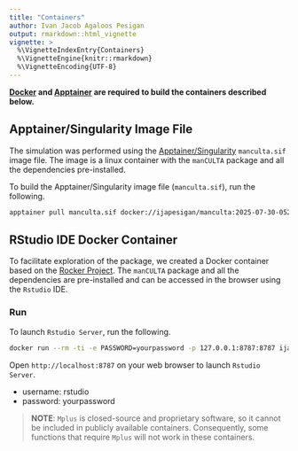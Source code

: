 ```yaml
---
title: "Containers"
author: Ivan Jacob Agaloos Pesigan
output: rmarkdown::html_vignette
vignette: >
  %\VignetteIndexEntry{Containers}
  %\VignetteEngine{knitr::rmarkdown}
  %\VignetteEncoding{UTF-8}
---
```




**[Docker](https://www.docker.com/) and [Apptainer](https://apptainer.org/) are required to build the containers described below.**

## Apptainer/Singularity Image File

The simulation was performed using the [Apptainer/Singularity](https://apptainer.org/) `manculta.sif` image file. The image is a linux container with the `manCULTA` package and all the dependencies pre-installed.

To build the Apptainer/Singularity image file (`manculta.sif`),
run the following.

```bash
apptainer pull manculta.sif docker://ijapesigan/manculta:2025-07-30-05204520
```

## RStudio IDE Docker Container

To facilitate exploration of the package, we created a Docker container based on the [Rocker Project](https://rocker-project.org/). The `manCULTA` package and all the dependencies are pre-installed and can be accessed in the browser using the `Rstudio` IDE.

### Run

To launch `Rstudio Server`, run the following.

```bash
docker run --rm -ti -e PASSWORD=yourpassword -p 127.0.0.1:8787:8787 ijapesigan/manculta:2025-07-30-05204520
```

Open `http://localhost:8787` on your web browser to launch `Rstudio Server`.

- username: rstudio
- password: yourpassword

> **NOTE**: `Mplus` is closed-source and proprietary software, so it cannot be included in publicly available containers. Consequently, some functions that require `Mplus` will not work in these containers.
